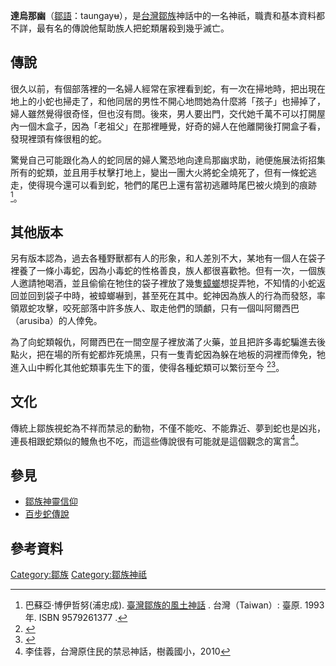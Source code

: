 '''達烏那幽'''（[[鄒語|鄒語]]：taungayʉ），是[[台灣|台灣]][[鄒族|鄒族]]神話中的一名神祇，職責和基本資料都不詳，最有名的傳說他幫助族人把蛇類屠殺到幾乎滅亡。
==傳說==
很久以前，有個部落裡的一名婦人經常在家裡看到蛇，有一次在掃地時，把出現在地上的小蛇也掃走了，和他同居的男性不開心地問她為什麼將「孩子」也掃掉了，婦人雖然覺得很奇怪，但也沒有問。後來，男人要出門，交代她千萬不可以打開屋內一個木盒子，因為「老祖父」在那裡睡覺，好奇的婦人在他離開後打開盒子看，發現裡頭有條很粗的蛇。

驚覺自己可能跟化為人的蛇同居的婦人驚恐地向達烏那幽求助，祂便施展法術招集所有的蛇類，並且用手杖擊打地上，變出一團大火將蛇全燒死了，但有一條蛇逃走，使得現今還可以看到蛇，牠們的尾巴上還有當初逃離時尾巴被火燒到的痕跡<ref name=tipp>巴蘇亞‧博伊哲努(浦忠成). [https://www.books.com.tw/products/0010086062 臺灣鄒族的風土神話] {{Wayback|url=https://www.books.com.tw/products/0010086062 |date=20200624003443 }}. 台灣（Taiwan）: 臺原. 1993年. ISBN 9579261377 {{Zh}}.</ref>。

==其他版本==
另有版本認為，過去各種野獸都有人的形象，和人差別不大，某地有一個人在袋子裡養了一條小毒蛇，因為小毒蛇的性格善良，族人都很喜歡牠。但有一次，一個族人邀請牠喝酒，並且偷偷在牠住的袋子裡放了幾隻[[蟑螂|蟑螂]]想捉弄牠，不知情的小蛇返回並回到袋子中時，被蟑螂嚇到，甚至死在其中。蛇神因為族人的行為而發怒，率領眾蛇攻擊，咬死部落中許多族人、取走他們的頭顱，只有一個叫阿爾西巴（arusiba）的人倖免。

為了向蛇類報仇，阿爾西巴在一間空屋子裡放滿了火藥，並且把許多毒蛇騙進去後點火，把在場的所有蛇都炸死燒黑，只有一隻青蛇因為躲在地板的洞裡而倖免，牠進入山中孵化其他蛇類事先生下的蛋，使得各種蛇類可以繁衍至今 <ref>{{cite book|author=佐山融吉|coauthors=大西吉壽 |title=《生番傳說集》 |year=1996 |publisher=南天書局 |location=台北 |date=出版日期 |accessdate=2018-07-10 }}</ref><ref name="鄒族神話與傳說">{{cite web|author=達西烏拉彎‧畢馬|title=鄒族神話與傳說|url=https://www.books.com.tw/products/0010227292|publisher=晨星|isbn=9574554570|accessdate=2003-07-15|archive-date=2019-08-06|archive-url=https://web.archive.org/web/20190806061150/https://www.books.com.tw/products/0010227292|dead-url=no}}</ref>。
==文化==
傳統上鄒族視蛇為不祥而禁忌的動物，不僅不能吃、不能靠近、夢到蛇也是凶兆，連長相跟蛇類似的鰻魚也不吃，而這些傳說很有可能就是這個觀念的寓言<ref>李佳蓉，台灣原住民的禁忌神話，樹義國小，2010</ref>。
==參見==
*[[鄒族神靈信仰|鄒族神靈信仰]]
*[[百步蛇傳說|百步蛇傳說]]
==參考資料==
{{reflist}}

{{鄒族神話}}
[[Category:鄒族|Category:鄒族]]
[[Category:鄒族神祗|Category:鄒族神祗]]